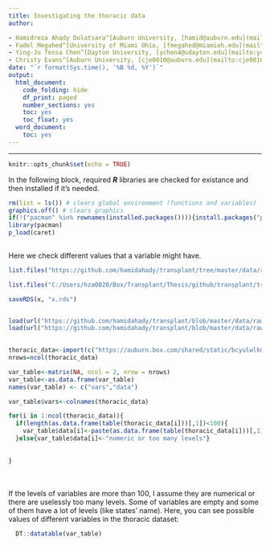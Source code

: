 ```yaml
---
title: Investigating the thoracic data
author:

- Hamidreza Ahady Dolatsara^[Auburn University, [hamid@auburn.edu](mailto:hamid@auburn.edu)]
- Fadel Megahed^[University of Miami Ohio, [fmegahed@miamioh.edu](mailto:fmegahed@miamioh.edu)]
- Ying-Ju Tessa Chen^[Dayton University, [ychen4@udayton.edu](mailto:ychen4@udayton.edu)]
- Christy Evans^[Auburn University, [cje0010@auburn.edu](mailto:cje0010@auburn.edu)]
date: "`r format(Sys.time(), '%B %d, %Y')`"
output:
  html_document:
    code_folding: hide
    df_print: paged
    number_sections: yes
    toc: yes
    toc_float: yes
  word_document:
    toc: yes
---
```


  

****



```r
knitr::opts_chunk$set(echo = TRUE)
```

In the following block, required ***R*** libraries are checked for existance and then installed if it's needed.


```r

rm(list = ls()) # clears global environment (functions and variables)
graphics.off() # clears graphics
if(!("pacman" %in% rownames(installed.packages()))){install.packages("pacman")}# pacman would be installed if it's not existed
library(pacman) 
p_load(caret)
 
```
Here we check different values that a variable might have.
```r

list.files("https://github.com/hamidahady/transplant/tree/master/data/raw")

list.files("C:/Users/hza0020/Box/Transplant/Thesis/github/transplant/transplant/data/raw")

saveRDS(x, "x.rds")


load(url("https://github.com/hamidahady/transplant/blob/master/data/raw/thoracic_data_1_9000L.RData?raw=true"))
load(url("https://github.com/hamidahady/transplant/blob/master/data/raw/thoracic_data_9001_18000L.RData?raw=true"))

  
thoracic_data<-import(c("https://auburn.box.com/shared/static/bcyulwlkmnhg21fmi1tvnuajv8xjhn1d.sas7bdat"))
nrows=ncol(thoracic_data)

var_table<-matrix(NA, ncol = 2, nrow = nrows)
var_table<-as.data.frame(var_table)
names(var_table) <- c("vars","data")

var_table$vars<-colnames(thoracic_data)

for(i in 1:ncol(thoracic_data)){
  if(length(as.data.frame(table(thoracic_data[i]))[,1])<100){
    var_table$data[i]<-paste(as.data.frame(table(thoracic_data[i]))[,1],collapse=",")
  }else{var_table$data[i]<-"numeric or too many levels"}
  
  
}

```
<br />
<br />
If the levels of variables are more than 100, I assume they are numerical or there are uselessly too many levels. Some of variables are empty and some of them have a lot of levels (like states' name). Here, you can see possible values of different variables in the thoracic dataset:
```r
  DT::datatable(var_table)
```



